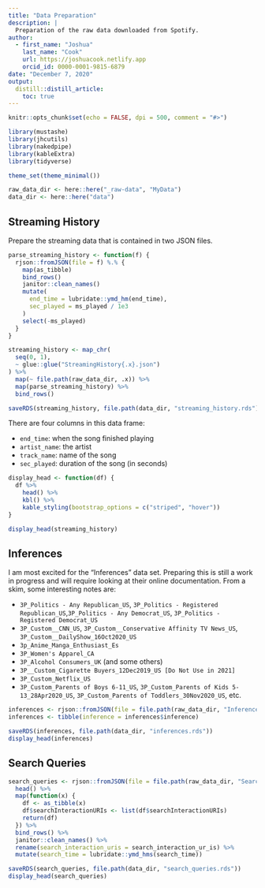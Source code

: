 ```yaml
---
title: "Data Preparation"
description: |
  Preparation of the raw data downloaded from Spotify.
author:
  - first_name: "Joshua"
    last_name: "Cook"
    url: https://joshuacook.netlify.app
    orcid_id: 0000-0001-9815-6879
date: "December 7, 2020"
output:
  distill::distill_article:
    toc: true
---
```


```r
knitr::opts_chunk$set(echo = FALSE, dpi = 500, comment = "#>")

library(mustashe)
library(jhcutils)
library(nakedpipe)
library(kableExtra)
library(tidyverse)

theme_set(theme_minimal())

raw_data_dir <- here::here("_raw-data", "MyData")
data_dir <- here::here("data")
```

## Streaming History

Prepare the streaming data that is contained in two JSON files.

```r
parse_streaming_history <- function(f) {
  rjson::fromJSON(file = f) %.% {
    map(as_tibble)
    bind_rows()
    janitor::clean_names()
    mutate(
      end_time = lubridate::ymd_hm(end_time),
      sec_played = ms_played / 1e3
    )
    select(-ms_played)
  }
}

streaming_history <- map_chr(
  seq(0, 1),
  ~ glue::glue("StreamingHistory{.x}.json")
) %>%
  map(~ file.path(raw_data_dir, .x)) %>%
  map(parse_streaming_history) %>%
  bind_rows()

saveRDS(streaming_history, file.path(data_dir, "streaming_history.rds"))
```

There are four columns in this data frame:

- `end_time`: when the song finished playing
- `artist_name`: the artist
- `track_name`: name of the song
- `sec_played`: duration of the song (in seconds)

```r
display_head <- function(df) {
  df %>%
    head() %>%
    kbl() %>%
    kable_styling(bootstrap_options = c("striped", "hover"))
}

display_head(streaming_history)
```

## Inferences

I am most excited for the "Inferences" data set.
Preparing this is still a work in progress and will require looking at their online documentation.
From a skim, some interesting notes are:

- `3P_Politics - Any Republican_US`, `3P_Politics - Registered Republican_US`,`3P_Politics - Any Democrat_US`, `3P_Politics - Registered Democrat_US`
- `3P_Custom__CNN_US`, `3P_Custom__Conservative Affinity TV News_US`, `3P_Custom__DailyShow_16Oct2020_US`
- `3p_Anime_Manga_Enthusiast_Es`
- `3P_Women's Apparel_CA`
- `3P_Alcohol Consumers_UK` (and some others)
- `3P__Custom_Cigarette Buyers_12Dec2019_US [Do Not Use in 2021]`
- `3P_Custom_Netflix_US`
- `3P_Custom_Parents of Boys 6-11_US`, `3P_Custom_Parents of Kids 5-13_28Apr2020_US`, `3P_Custom_Parents of Toddlers_30Nov2020_US`, etc.

```r
inferences <- rjson::fromJSON(file = file.path(raw_data_dir, "Inferences.json"))
inferences <- tibble(inference = inferences$inference)
```

```r
saveRDS(inferences, file.path(data_dir, "inferences.rds"))
display_head(inferences)
```

## Search Queries

```r
search_queries <- rjson::fromJSON(file = file.path(raw_data_dir, "SearchQueries.json")) %>%
  head() %>%
  map(function(x) {
    df <- as_tibble(x)
    df$searchInteractionURIs <- list(df$searchInteractionURIs)
    return(df)
  }) %>%
  bind_rows() %>%
  janitor::clean_names() %>%
  rename(search_interaction_uris = search_interaction_ur_is) %>%
  mutate(search_time = lubridate::ymd_hms(search_time))
```

```r
saveRDS(search_queries, file.path(data_dir, "search_queries.rds"))
display_head(search_queries)
```
